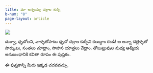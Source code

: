 ```yaml
---
title: మా అన్నయ్య చక్రాల కుర్చీ
b-num: "8"
page-layout: article
---
```


![](chakrala-kurchi.jpg)

దుర్వా, ధృబోలని, వాళ్ళతోపాటు ధృబో చక్రాల కుర్చీని కలుద్దాం రండి! ఆ అన్నా చెల్లెళ్ళతో పార్కులు, సంతలు చూద్దాం, సాహస యాత్రలు చేద్దాం. తోబుట్టువుల మధ్య ఆత్మీయ అనుబంధానికి కవితా రూపం ఈ పుస్తకం.

ఈ పుస్తకాన్ని మీరు [ఇక్కడ](https://storyweaver.org.in/en/stories/625799-maa-annayya-chakraala-kurchee) చదవవచ్చు. 
